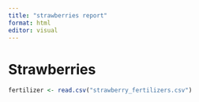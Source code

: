 ```yaml
---
title: "strawberries report"
format: html
editor: visual
---
```


# Strawberries

```r
fertilizer <- read.csv("strawberry_fertilizers.csv") 
```


```r

```


